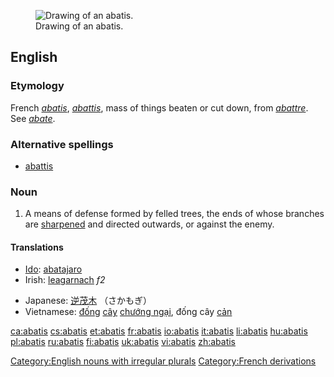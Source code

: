 {{wikisource1911Enc|Abatis}}{{wikipedia}}
[[Image:Abatis (PSF).png|thumb|right|Drawing of an abatis.]]
==English==

===Etymology===

French ''[[#French|abatis]]'', ''[[abattis#French|abattis]]'', mass of things beaten or cut down, from ''[[abattre]]''. See ''[[abate]]''.

===Alternative spellings===
* [[abattis]]

===Noun===
{{en-noun|pl=abatis|pl2=abatises}}

# A means of defense formed by felled trees, the ends of whose branches are [[sharpened]] and directed outwards, or against the enemy.

====Translations====
{{trans-top|means of defense}}
* [[Ido]]: [[abatajaro]]
* Irish: [[leagarnach]] ''f2''
{{trans-mid}}
*Japanese: [[逆茂木]] （さかもぎ）
* Vietnamese: [[đống]] [[cây]] [[chướng ngại]], đống cây [[cản]]
{{trans-bottom}}

[[Category:English nouns with irregular plurals]]
[[Category:French derivations]]

[[ca:abatis]]
[[cs:abatis]]
[[et:abatis]]
[[fr:abatis]]
[[io:abatis]]
[[it:abatis]]
[[li:abatis]]
[[hu:abatis]]
[[pl:abatis]]
[[ru:abatis]]
[[fi:abatis]]
[[uk:abatis]]
[[vi:abatis]]
[[zh:abatis]]